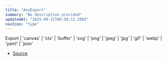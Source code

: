 ```yaml
---
title: "AnyExport"
summary: "No description provided"
updatedAt: "2025-09-21T00:58:12.200Z"
navIcon: "type"
---
```



Export \| 'canvas' \| 'ctx' \| 'buffer' \| 'svg' \| 'png' \| 'jpeg' \| 'jpg' \| 'gif' \| 'webp' \| 'yaml' \| 'json'

- [Source](https://github.com/NMMTY/LazyCanvas/blob/1d5786684b8ca8d543a4533b2b64f8d093b1e426/packages/lazycanvas/src/types/types.d.ts#L60)